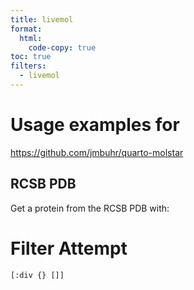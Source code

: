 ```yaml
---
title: livemol
format:
  html:
    code-copy: true
toc: true
filters:
  - livemol
---
```


# Usage examples for

<https://github.com/jmbuhr/quarto-molstar>

## RCSB PDB

Get a protein from the RCSB PDB with:


# Filter Attempt

```.clojure

[:div {} []]
```
